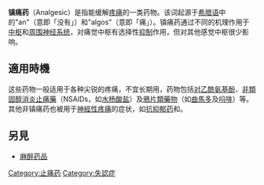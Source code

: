 {{Redirect2|镇痛|2013年動作冒險遊戲|镇痛 (游戏)}}
{{medical}}

'''镇痛药'''（Analgesic）是指能缓解[[疼痛|疼痛]]的一类药物。该词起源于[[希腊语|希腊语]]中的"an"（意即「没有」）和"algos"（意即「痛」）。镇痛药通过不同的机理作用于[[中枢神经系统|中枢]]和[[周围神经系统|周围神经系统]]，对痛觉中枢有选择性[[抑制|抑制]]作用，但对其他感觉中枢很少影响。

==適用時機==
这些药物一般适用于各种尖锐的疼痛，不宜长期用，药物包括[[对乙酰氨基酚|对乙酰氨基酚]]、[[非類固醇消炎止痛藥|非類固醇消炎止痛藥]]（NSAIDs，如[[水杨酸|水杨酸盐]]）及[[鴉片類藥物|鴉片類藥物]]（如[[曲馬多|曲馬多]]及[[吗啡|吗啡]]）等。其他非镇痛药也被用于[[神經性疼痛|神經性疼痛]]的症状，如{{le|三环类|tricyclic}}[[三环类抗抑郁药|抗抑郁药]]和{{le|抗癫痫药|Anticonvulsant}}。

== 另見 ==
* [[麻醉药品|麻醉药品]]

{{解剖学治疗学及化学分类系统}}

{{Authority control}}
[[Category:止痛药|Category:止痛药]]
[[Category:失認症|Category:失認症]]

{{Pharm-stub}}